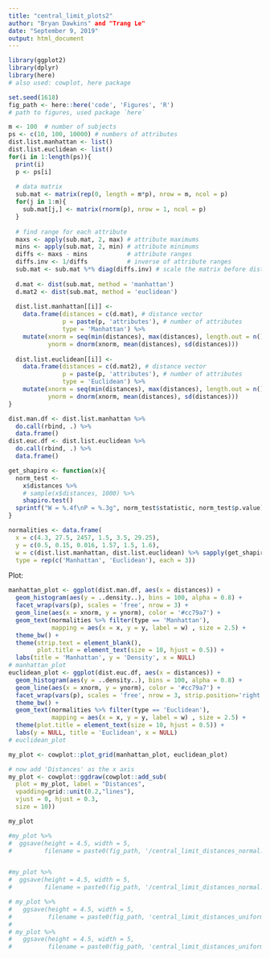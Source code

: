 ```yaml
---
title: "central_limit_plots2"
author: "Bryan Dawkins" and "Trang Le"
date: "September 9, 2019"
output: html_document
---
```


```r
library(ggplot2)
library(dplyr)
library(here)
# also used: cowplot, here package
```

```r
set.seed(1618)
fig_path <- here::here('code', 'Figures', 'R') 
# path to figures, used package `here`

m <- 100  # number of subjects
ps <- c(10, 100, 10000) # numbers of attributes
dist.list.manhattan <- list()
dist.list.euclidean <- list()
for(i in 1:length(ps)){
  print(i)
  p <- ps[i] 
  
  # data matrix
  sub.mat <- matrix(rep(0, length = m*p), nrow = m, ncol = p)
  for(j in 1:m){
    sub.mat[j,] <- matrix(rnorm(p), nrow = 1, ncol = p)
  }
  
  # find range for each attribute
  maxs <- apply(sub.mat, 2, max) # attribute maximums
  mins <- apply(sub.mat, 2, min) # attribute minimums
  diffs <- maxs - mins           # attribute ranges
  diffs.inv <- 1/diffs           # inverse of attribute ranges
  sub.mat <- sub.mat %*% diag(diffs.inv) # scale the matrix before dist
  
  d.mat <- dist(sub.mat, method = 'manhattan')
  d.mat2 <- dist(sub.mat, method = 'euclidean')
  
  dist.list.manhattan[[i]] <- 
    data.frame(distances = c(d.mat), # distance vector
               p = paste(p, 'attributes'), # number of attributes
               type = 'Manhattan') %>%
    mutate(xnorm = seq(min(distances), max(distances), length.out = n()),
           ynorm = dnorm(xnorm, mean(distances), sd(distances)))
  
  dist.list.euclidean[[i]] <- 
    data.frame(distances = c(d.mat2), # distance vector
               p = paste(p, 'attributes'), # number of attributes
               type = 'Euclidean') %>%
    mutate(xnorm = seq(min(distances), max(distances), length.out = n()),
           ynorm = dnorm(xnorm, mean(distances), sd(distances)))
}

dist.man.df <- dist.list.manhattan %>%
  do.call(rbind, .) %>%
  data.frame()
dist.euc.df <- dist.list.euclidean %>%
  do.call(rbind, .) %>%
  data.frame()

get_shapiro <- function(x){
  norm_test <- 
    x$distances %>%
    # sample(x$distances, 1000) %>%
    shapiro.test()
  sprintf("W = %.4f\nP = %.3g", norm_test$statistic, norm_test$p.value)
}

normalities <- data.frame(
  x = c(4.3, 27.5, 2457, 1.5, 3.5, 29.25),
  y = c(0.5, 0.15, 0.016, 1.57, 1.5, 1.6),
  w = c(dist.list.manhattan, dist.list.euclidean) %>% sapply(get_shapiro),
  type = rep(c('Manhattan', 'Euclidean'), each = 3))

```
Plot:

```r
manhattan_plot <- ggplot(dist.man.df, aes(x = distances)) +
  geom_histogram(aes(y = ..density..), bins = 100, alpha = 0.8) +
  facet_wrap(vars(p), scales = 'free', nrow = 3) +
  geom_line(aes(x = xnorm, y = ynorm), color = '#cc79a7') +
  geom_text(normalities %>% filter(type == 'Manhattan'),
            mapping = aes(x = x, y = y, label = w) , size = 2.5) +
  theme_bw() +
  theme(strip.text = element_blank(),
        plot.title = element_text(size = 10, hjust = 0.5)) +
  labs(title = 'Manhattan', y = 'Density', x = NULL) 
# manhattan_plot
euclidean_plot <- ggplot(dist.euc.df, aes(x = distances)) +
  geom_histogram(aes(y = ..density..), bins = 100, alpha = 0.8) +
  geom_line(aes(x = xnorm, y = ynorm), color = '#cc79a7') +
  facet_wrap(vars(p), scales = 'free', nrow = 3, strip.position='right') +
  theme_bw() +
  geom_text(normalities %>% filter(type == 'Euclidean'),
            mapping = aes(x = x, y = y, label = w) , size = 2.5) +
  theme(plot.title = element_text(size = 10, hjust = 0.5)) +
  labs(y = NULL, title = 'Euclidean', x = NULL)
# euclidean_plot

my_plot <- cowplot::plot_grid(manhattan_plot, euclidean_plot)

# now add 'Distances' as the x axis
my_plot <- cowplot::ggdraw(cowplot::add_sub(
  plot = my_plot, label = "Distances", 
  vpadding=grid::unit(0.2,"lines"),
  vjust = 0, hjust = 0.3,
  size = 10))

my_plot

#my_plot %>%
#  ggsave(height = 4.5, width = 5,
#         filename = paste0(fig_path, '/central_limit_distances_normal.pdf'))


#my_plot %>%
#  ggsave(height = 4.5, width = 5,
#         filename = paste0(fig_path, '/central_limit_distances_normal.svg'))

# my_plot %>%
#   ggsave(height = 4.5, width = 5,
#          filename = paste0(fig_path, 'central_limit_distances_uniform.svg'))
# 
# my_plot %>%
#   ggsave(height = 4.5, width = 5,
#          filename = paste0(fig_path, 'central_limit_distances_uniform.png'))

```

